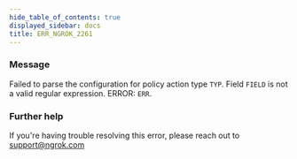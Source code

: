 ```yaml
---
hide_table_of_contents: true
displayed_sidebar: docs
title: ERR_NGROK_2261
---
```


### Message

Failed to parse the configuration for policy action type `TYP`.
Field `FIELD` is not a valid regular expression.
ERROR: `ERR`.

<ErrorDetails />

### Further help

If you're having trouble resolving this error, please reach out to [support@ngrok.com](mailto:support@ngrok.com?subject=Help%20with%20ERR_NGROK_2261)
